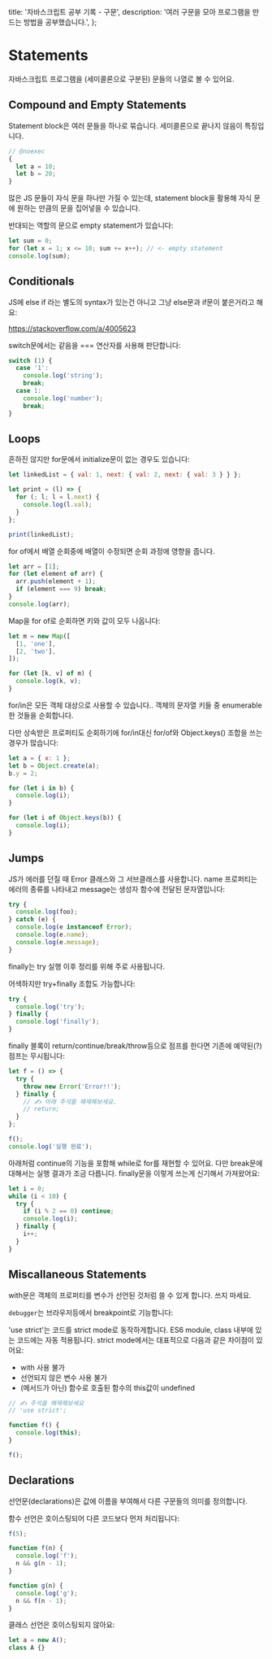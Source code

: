   title: '자바스크립트 공부 기록 - 구문',
  description: '여러 구문을 모아 프로그램을 만드는 방법을 공부했습니다.',
};

# Statements

자바스크립트 프로그램을 (세미콜론으로 구분된) 문들의 나열로 볼 수 있어요.

## Compound and Empty Statements

Statement block은 여러 문들을 하나로 묶습니다. 세미콜론으로 끝나지 않음이
특징입니다.

```js
// @noexec
{
  let a = 10;
  let b = 20;
}
```

많은 JS 문들이 자식 문을 하나만 가질 수 있는데, statement block을 활용해 자식
문에 원하는 만큼의 문을 집어넣을 수 있습니다.

반대되는 역할의 문으로 empty statement가 있습니다:

```js
let sum = 0;
for (let x = 1; x <= 10; sum += x++); // <- empty statement
console.log(sum);
```

## Conditionals

JS에 else if 라는 별도의 syntax가 있는건 아니고 그냥 else문과 if문이 붙은거라고
해요:

https://stackoverflow.com/a/4005623

switch문에서는 같음을 === 연산자를 사용해 판단합니다:

```js
switch (1) {
  case '1':
    console.log('string');
    break;
  case 1:
    console.log('number');
    break;
}
```

## Loops

흔하진 않지만 for문에서 initialize문이 없는 경우도 있습니다:

```js
let linkedList = { val: 1, next: { val: 2, next: { val: 3 } } };

let print = (l) => {
  for (; l; l = l.next) {
    console.log(l.val);
  }
};

print(linkedList);
```

for of에서 배열 순회중에 배열이 수정되면 순회 과정에 영향을 줍니다.

```js
let arr = [1];
for (let element of arr) {
  arr.push(element + 1);
  if (element === 9) break;
}
console.log(arr);
```

Map을 for of로 순회하면 키와 값이 모두 나옵니다:

```js
let m = new Map([
  [1, 'one'],
  [2, 'two'],
]);

for (let [k, v] of m) {
  console.log(k, v);
}
```

for/in은 모든 객체 대상으로 사용할 수 있습니다.. 객체의 문자열 키들 중
enumerable한 것들을 순회합니다.

다만 상속받은 프로퍼티도 순회하기에 for/in대신 for/of와 Object.keys() 조합을
쓰는 경우가 많습니다:

```js
let a = { x: 1 };
let b = Object.create(a);
b.y = 2;

for (let i in b) {
  console.log(i);
}

for (let i of Object.keys(b)) {
  console.log(i);
}
```

## Jumps

JS가 에러를 던질 때 Error 클래스와 그 서브클래스를 사용합니다. name 프로퍼티는
에러의 종류를 나타내고 message는 생성자 함수에 전달된 문자열입니다:

```js
try {
  console.log(foo);
} catch (e) {
  console.log(e instanceof Error);
  console.log(e.name);
  console.log(e.message);
}
```

finally는 try 실행 이후 정리를 위해 주로 사용됩니다.

어색하지만 try+finally 조합도 가능합니다:

```js
try {
  console.log('try');
} finally {
  console.log('finally');
}
```

finally 블록이 return/continue/break/throw등으로 점프를 한다면 기존에 예약된(?)
점프는 무시됩니다:

```js
let f = () => {
  try {
    throw new Error('Error!!');
  } finally {
    // ✍️ 아래 주석을 해제해보세요.
    // return;
  }
};

f();
console.log('실행 완료');
```

아래처럼 continue의 기능을 포함해 while로 for를 재현할 수 있어요. 다만 break문에
대해서는 실행 결과가 조금 다릅니다. finally문을 이렇게 쓰는게 신기해서
가져왔어요:

```js
let i = 0;
while (i < 10) {
  try {
    if (i % 2 == 0) continue;
    console.log(i);
  } finally {
    i++;
  }
}
```

## Miscallaneous Statements

with문은 객체의 프로퍼티를 변수가 선언된 것처럼 쓸 수 있게 합니다. 쓰지 마세요.

`debugger`는 브라우저등에서 breakpoint로 기능합니다:

'use strict'는 코드를 strict mode로 동작하게합니다. ES6 module, class 내부에
있는 코드에는 자동 적용됩니다. strict mode에서는 대표적으로 다음과 같은 차이점이
있어요:

- with 사용 불가
- 선언되지 않은 변수 사용 불가
- (메서드가 아닌) 함수로 호출된 함수의 this값이 undefined

```js
// ✍️ 주석을 해제해보세요
// 'use strict';

function f() {
  console.log(this);
}

f();
```

## Declarations

선언문(declarations)은 값에 이름을 부여해서 다른 구문들의 의미를 정의합니다.

함수 선언은 호이스팅되어 다른 코드보다 먼저 처리됩니다:

```js
f(5);

function f(n) {
  console.log('f');
  n && g(n - 1);
}

function g(n) {
  console.log('g');
  n && f(n - 1);
}
```

클래스 선언은 호이스팅되지 않아요:

```js
let a = new A();
class A {}
```
